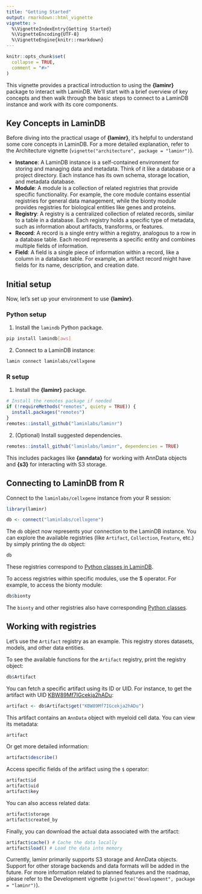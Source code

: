 ```yaml
---
title: "Getting Started"
output: rmarkdown::html_vignette
vignette: >
  %\VignetteIndexEntry{Getting Started}
  %\VignetteEncoding{UTF-8}
  %\VignetteEngine{knitr::rmarkdown}
---
```


```r
knitr::opts_chunk$set(
  collapse = TRUE,
  comment = "#>"
)
```

This vignette provides a practical introduction to using the **{laminr}** package to interact with LaminDB. We'll start with a brief overview of key concepts and then walk through the basic steps to connect to a LaminDB instance and work with its core components.

## Key Concepts in LaminDB

Before diving into the practical usage of **{laminr}**, it's helpful to understand some core concepts in LaminDB. For a more detailed explanation, refer to the Architecture vignette (`vignette("architecture", package = "laminr")`).

* **Instance**: A LaminDB instance is a self-contained environment for   storing and managing data and metadata. Think of it like a database or a   project directory. Each instance has its own schema, storage location, and   metadata database.
* **Module**: A module is a collection of related registries that provide specific functionality. For example, the core module contains essential registries for general data management, while the bionty module provides registries for biological entities like genes and proteins.
* **Registry**: A registry is a centralized collection of related records, similar to a table in a database. Each registry holds a specific type of metadata, such as information about artifacts, transforms, or features.
* **Record**: A record is a single entry within a registry, analogous to a row in a database table. Each record represents a specific entity and combines multiple fields of information.
* **Field**: A field is a single piece of information within a record, like a column in a database table. For example, an artifact record might have fields for its name, description, and creation date.

## Initial setup

Now, let's set up your environment to use **{laminr}**.

### Python setup

1. Install the `lamindb` Python package.

  ```bash
  pip install lamindb[aws]
  ```

2. Connect to a LaminDB instance:

  ```bash
  lamin connect laminlabs/cellxgene
  ```

### R setup

1. Install the **{laminr}** package.

  ```r
  # Install the remotes package if needed
  if (!requireMethods("remotes", quiety = TRUE)) {
    install.packages("remotes")
  }
  remotes::install_github("laminlabs/laminr")
  ```

2. (Optional) Install suggested dependencies.

  ```r
  remotes::install_github("laminlabs/laminr", dependencies = TRUE)
  ```

  This includes packages like **{anndata}** for working
  with AnnData objects and **{s3}** for interacting with S3
  storage.

## Connecting to LaminDB from R

Connect to the `laminlabs/cellxgene` instance from your R session:

```r
library(laminr)

db <- connect("laminlabs/cellxgene")
```

The `db` object now represents your connection to the LaminDB
instance. You can explore the available registries (like `Artifact`, 
`Collection`, `Feature`, etc.) by simply printing the `db` object:

```r
db
```

These registries correspond to [Python classes in LaminDB](https://docs.lamin.ai/lamindb).

To access registries within specific modules, use the $ operator. For example, to access the bionty module:

```r
db$bionty
```

The `bionty` and other registries also have corresponding [Python classes](https://docs.lamin.ai/bionty).

## Working with registries

Let's use the `Artifact` registry as an example. This registry stores datasets, models, and other data entities.

To see the available functions for the `Artifact` registry, print the registry object:

```r
db$Artifact
```

You can fetch a specific artifact using its ID or UID. For instance, to get the artifact with UID [KBW89Mf7IGcekja2hADu](https://lamin.ai/laminlabs/cellxgene/artifact/KBW89Mf7IGcekja2hADu):

```r
artifact <- db$Artifact$get("KBW89Mf7IGcekja2hADu")
```

This artifact contains an `AnnData` object with myeloid cell data. You can view its metadata:

```r
artifact
```

Or get more detailed information:

```r
artifact$describe()
```

Access specific fields of the artifact using the `$` operator:

```r
artifact$id
artifact$uid
artifact$key
```

You can also access related data:

```r
artifact$storage
artifact$created_by
```

Finally, you can download the actual data associated with the artifact:

```r
artifact$cache() # Cache the data locally
artifact$load() # Load the data into memory
```

:::{.callout-note}
Currently, laminr primarily supports S3 storage and AnnData objects. Support for other storage backends and data formats will be added in the future. For more information related to planned features and the roadmap, please refer to the Development vignette (`vignette("development", package = "laminr")`). 
:::
